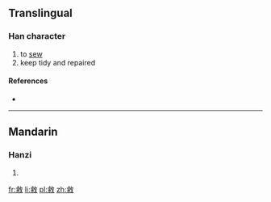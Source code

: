 ==Translingual==

===Han character===
{{Han char|rn=66|rad=攴|as=11|sn=15|four=2894<sub>0</sub>|canj=X卜木人大 (XYDOK), 卜木人大 (YDOK)}}

# to [[sew]]
# keep tidy and repaired

====References====
* {{Han ref|kx=0475.050|dkj=13366|dj=0829.090|hdz=21473.110|uh=6579|ud=25977|bh=E5BF|bd=58815}}

----

==Mandarin==

===Hanzi===
{{cmn-hanzi|pin=[[dù]] ([[du4]]), [[liáo]] ([[liao2]])|wg=tu<sup>4</sup>, liao<sup>2</sup>}}

# {{defn|lang=cmn|sort=攴11}}

[[fr:敹]]
[[li:敹]]
[[pl:敹]]
[[zh:敹]]